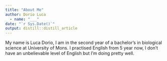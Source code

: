```yaml
---
title: "About Me"
author: Dorio Luca
  - name: "___" 
date: "`r Sys.Date()`"
output: distill::distill_article
---
```




My name is Luca Dorio, I am in the second year of a bachelor’s in biological science at University of Mons. I practised English from 5 year now, I  don't have an unbelievable level of English but I'm doing pretty well.

